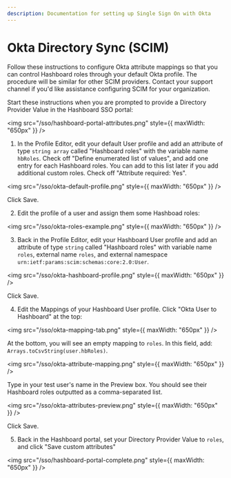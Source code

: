 ```yaml
---
description: Documentation for setting up Single Sign On with Okta
---
```


# Okta Directory Sync (SCIM)

Follow these instructions to configure Okta attribute mappings so that you can control Hashboard roles through your default Okta profile. The procedure will be similar for other SCIM providers. Contact your support channel if you'd like assistance configuring SCIM for your organization.

Start these instructions when you are prompted to provide a Directory Provider Value in the Hashboard SSO portal:

<img
  src="/sso/hashboard-portal-attributes.png"
  style={{ maxWidth: "650px" }}
/>

1. In the Profile Editor, edit your default User profile and add an attribute of type `string array` called "Hashboard roles" with the variable name `hbRoles`. Check off "Define enumerated list of values", and add one entry for each Hashboard roles. You can add to this list later if you add additional custom roles. Check off "Attribute required: Yes".

<img
  src="/sso/okta-default-profile.png"
  style={{ maxWidth: "650px" }}
/>

Click Save.

2. Edit the profile of a user and assign them some Hashboad roles:

<img
  src="/sso/okta-roles-example.png"
  style={{ maxWidth: "650px" }}
/>


3. Back in the Profile Editor, edit your Hashboard User profile and add an attribute of type `string` called "Hashboard roles" with variable name `roles`, external name `roles`, and external namespace `urn:ietf:params:scim:schemas:core:2.0:User`.

<img
  src="/sso/okta-hashboard-profile.png"
  style={{ maxWidth: "650px" }}
/>

Click Save.

4. Edit the Mappings of your Hashboard User profile. Click "Okta User to Hashboard" at the top:

<img
  src="/sso/okta-mapping-tab.png"
  style={{ maxWidth: "650px" }}
/>

At the bottom, you will see an empty mapping to `roles`. In this field, add: `Arrays.toCsvString(user.hbRoles)`.

<img
  src="/sso/okta-attribute-mapping.png"
  style={{ maxWidth: "650px" }}
/>

Type in your test user's name in the Preview box. You should see their Hashboard roles outputted as a comma-separated list.

<img
  src="/sso/okta-attributes-preview.png"
  style={{ maxWidth: "650px" }}
/>

Click Save.

5. Back in the Hashboard portal, set your Directory Provider Value to `roles`, and click "Save custom attributes"

<img
  src="/sso/hashboard-portal-complete.png"
  style={{ maxWidth: "650px" }}
/>

